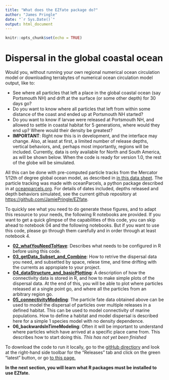 ```yaml
---
title: "What does the EZfate package do?"
author: "James Pringle"
date: "`r Sys.Date()`"
output: html_document
---
```


```r
knitr::opts_chunk$set(echo = TRUE)
```

# Dispersal in the global coastal ocean

Would you, without running your own regional numerical ocean circulation model or downloading terrabytes of numerical ocean circulation model output, like to:

-   See where all particles that left a place in the global coastal ocean (say Portsmouth NH) and drift at the surface (or some other depth) for 30 days go?
-   Do you want to know where all particles that left from within some distance of the coast and ended up at Portsmouth NH started?
-   Do you want to know if larvae were released at Portsmouth NH, and allowed to settle in coastal habitat for 5 generations, where would they end up? Where would their density be greatest?
-   **IMPORTANT**: Right now this is in development, and the interface may change. Also, at least at first, a limited number of release depths, vertical behaviors, and, perhaps most importantly, regions will be included. Currently, data is only available for North and South America, as will be shown below. When the code is ready for version 1.0, the rest of the globe will be simulated.

All this can be done with pre-computed particle tracks from the Mercator 1/12th of degree global ocean model, as described in [in this data sheet](https://www.mercator-ocean.eu/wp-content/uploads/2017/02/SYSTEM-sheet-_PSY4V3R1_2017.pdf). The particle tracking was made with oceanParcels, a python package described in at [oceanparcels.org](https://oceanparcels.org/). For details of dates included, depths released and depth behaviors simulated, see the current github repository at <https://github.com/JamiePringle/EZfate>.

To quickly see what you need to do generate these figures, and to adapt this resource to your needs, the following R notebooks are provided. If you want to get a quick glimpse of the capabilities of this code, you can skip ahead to notebook 04 and the following notebooks. But if you want to use this code, please go through them carefully and in order through at least notebook 4.

-   [**02_whatYouNeedToHave**](02_whatYouNeedToHave.html): Describes what needs to be configured in R before using this code.
-   [**03_getData_Subset_and_Combine**](03_GetData_Subset_and_Combine.html): How to retrive the dispersal data you need, and subsetted by space, relese time, and time drifting with the currents as appropiate to your project.
-   [**04_dataStructure_and_basicPlotting**](04_dataStructures_and_basicPlotting.html): A description of how the connectivity data is stored in R, and how to make simple plots of the dispersal data. At the end of this, you will be able to plot where particles released at a single point go, and where all the particles from an arbitrary region go.
-   [**05_connectivityModeling**](05_connectivityModeling.html): The particle fate data obtained above can be used to model the dispersal of particles over multiple releases in a defined habitat. This can be used to model connectivity of marine populations. How to define a habitat and model dispersal is described here for a simple 1 species model with no density dependence.
-   **06_backwardsInTimeModeling**: Often it will be important to understand where particles which have arrived at a specific place came from. This describes how to start doing this. *This has not yet been finished*

To download the code to run it locally, go to the [gitHub directiory](https://github.com/JamiePringle/EZfate) and look at the right-hand side toolbar for the "Releases" tab and click on the green "latest" button, or go [to this page.](https://github.com/JamiePringle/EZfate/releases/)

**In the next section, you will learn what R packages must be installed to use EZfate.**
